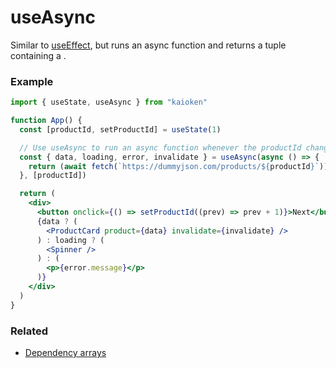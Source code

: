 

# useAsync

Similar to <a href="/docs/hooks/useEffect">useEffect</a>,
but runs an async function and returns a tuple containing a <CodePreview data={UseAsyncResultTypePreview} />.

### Example

```jsx
import { useState, useAsync } from "kaioken"

function App() {
  const [productId, setProductId] = useState(1)

  // Use useAsync to run an async function whenever the productId changes
  const { data, loading, error, invalidate } = useAsync(async () => {
    return (await fetch(`https://dummyjson.com/products/${productId}`)).json()
  }, [productId])

  return (
    <div>
      <button onclick={() => setProductId((prev) => prev + 1)}>Next</button>
      {data ? (
        <ProductCard product={data} invalidate={invalidate} />
      ) : loading ? (
        <Spinner />
      ) : (
        <p>{error.message}</p>
      )}
    </div>
  )
}
```

### Related
<ul>
  <li><a href="/docs/hooks/dependency-arrays">Dependency arrays</a></li>
</ul>

